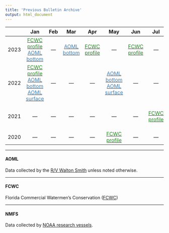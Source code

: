 ```yaml
---
title: 'Previous Bulletin Archive'
output: html_document
---
```

 
 
| | Jan | Feb | Mar | Apr | May | Jun | Jul | Aug | Sep | Oct | Nov | Dec |
|:---:|:---:|:---:|:---:|:---:|:---:|:---:|:---:|:---:|:---:|:---:|:---:|:---:|
| 2023 |[<span style="color: ForestGreen;">FCWC profile</span>](figures/FCWC/20230108_FCWC.png) [<span style="color: SteelBlue;">AOML bottom</span>](figures/AOML/WS23011_bottom.png)|---|[<span style="color: SteelBlue;">AOML bottom</span>](figures/AOML/WS23061_bottom.png)|[<span style="color: ForestGreen;">FCWC profile</span>](figures/FCWC/20230408_FCWC.png)|---|[<span style="color: ForestGreen;">FCWC profile</span>](figures/FCWC/20230604_FCWC.png)|---|---|---|---|---|---|
| 2022 |[<span style="color: ForestGreen;">FCWC profile</span>](figures/FCWC/20220106_FCWC_annotated.pdf) [<span style="color: SteelBlue;">AOML bottom</span>](figures/AOML/WS22022_bottom.png) [<span style="color: SteelBlue;">AOML surface</span>](figures/AOML/WS22022_underway.png)|---|---|---|[<span style="color: SteelBlue;">AOML bottom</span>](figures/AOML/WS22141_bottom2.png) [<span style="color: SteelBlue;">AOML surface</span>](figures/AOML/WS22141_underway.png) |---|---|---|[<span style="color: black;">NMFS bottom</span>](figures/NOAA/20220913_noaa_plot.png) [<span style="color: black;">NMFS bottom</span>](figures/NOAA/20220924_noaa_plot.png)|[<span style="color: SteelBlue;">AOML bottom</span>](figures/AOML/WS22281_bottom.png)|---|[<span style="color: SteelBlue;">AOML bottom</span>](figures/AOML/WS22337_bottom.png)|
| 2021 |---|---|---|---|---|---|[<span style="color: ForestGreen;">FCWC profile</span>](figures/FCWC/20210719_FCWC_sampling.pdf)|---|[<span style="color: black;">NMFS bottom</span>](figures/NOAA/20210908_noaa_plot.png) [<span style="color: black;">NMFS bottom</span>](figures/NOAA/20210920_noaa_plot.png)|[<span style="color: ForestGreen;">FCWC profile</span>](figures/FCWC/20211016_FCWC_annotated.pdf)|[<span style="color: black;">NMFS bottom</span>](figures/NOAA/20211124_noaa_plot.png)|---|
| 2020 |---|---|---|---|[<span style="color: ForestGreen;">FCWC profile</span>](figures/FCWC/20200506_FCWC_profile.pdf)|---|---|[<span style="color: ForestGreen;">FCWC profile</span>](figures/FCWC/20200816_FCWC_update.pdf)|---|---|---|---|

-----

#### AOML

Data collected by the [R/V Walton Smith](https://www.earth.miami.edu/about-us/administration/marine-operations/f-g-walton-smith-vessel/index.html) unless noted otherwise.

-----

#### FCWC

Florida Commercial Watermen's Conservation ([FCWC](https://floridawatermen.org))

-----

#### NMFS

Data collected by [NOAA research vessels](https://www.omao.noaa.gov/find/fleet/ships).

